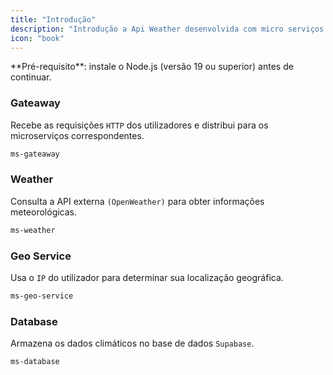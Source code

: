 ```yaml
---
title: "Introdução"
description: "Introdução a Api Weather desenvolvida com micro serviços."
icon: "book"
---
```


<Info>
**Pré-requisito**: instale o Node.js (versão 19 ou superior) antes de continuar.
</Info>

### Gateaway

Recebe as requisições `HTTP` dos utilizadores e distribui para os microserviços correspondentes.

```bash
ms-gateaway
```

### Weather

Consulta a API externa `(OpenWeather)` para obter informações meteorológicas.

```bash
ms-weather
```

### Geo Service

Usa o `IP` do utilizador para determinar sua localização geográfica.

```bash
ms-geo-service
```

### Database

Armazena os dados climáticos no base de dados `Supabase`.
```bash
ms-database
```
